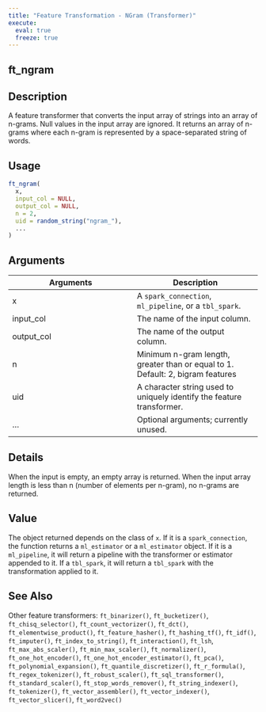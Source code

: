 ```yaml
---
title: "Feature Transformation - NGram (Transformer)"
execute:
  eval: true
  freeze: true
---
```


## ft_ngram

## Description
A feature transformer that converts the input array of strings into an array of n-grams. Null values in the input array are ignored. It returns an array of n-grams where each n-gram is represented by a space-separated string of words.


## Usage
```r
ft_ngram(
  x,
  input_col = NULL,
  output_col = NULL,
  n = 2,
  uid = random_string("ngram_"),
  ...
)
```

## Arguments
|Arguments|Description|
|---|---|
| x | A `spark_connection`, `ml_pipeline`, or a `tbl_spark`. |
| input_col | The name of the input column. |
| output_col | The name of the output column. |
| n | Minimum n-gram length, greater than or equal to 1. Default: 2, bigram features |
| uid | A character string used to uniquely identify the feature transformer. |
| ... | Optional arguments; currently unused. |

## Details
When the input is empty, an empty array is returned. When the input array length is less than n (number of elements per n-gram), no n-grams are returned.

## Value
The object returned depends on the class of `x`. If it is a `spark_connection`, the function returns a `ml_estimator` or a `ml_estimator` object. If it is a `ml_pipeline`, it will return a pipeline with the transformer or estimator appended to it. If a `tbl_spark`, it will return a `tbl_spark` with the transformation applied to it.





## See Also
Other feature transformers: `ft_binarizer()`, `ft_bucketizer()`, `ft_chisq_selector()`, `ft_count_vectorizer()`, `ft_dct()`, `ft_elementwise_product()`, `ft_feature_hasher()`, `ft_hashing_tf()`, `ft_idf()`, `ft_imputer()`, `ft_index_to_string()`, `ft_interaction()`, `ft_lsh`, `ft_max_abs_scaler()`, `ft_min_max_scaler()`, `ft_normalizer()`, `ft_one_hot_encoder()`, `ft_one_hot_encoder_estimator()`, `ft_pca()`, `ft_polynomial_expansion()`, `ft_quantile_discretizer()`, `ft_r_formula()`, `ft_regex_tokenizer()`, `ft_robust_scaler()`, `ft_sql_transformer()`, `ft_standard_scaler()`, `ft_stop_words_remover()`, `ft_string_indexer()`, `ft_tokenizer()`, `ft_vector_assembler()`, `ft_vector_indexer()`, `ft_vector_slicer()`, `ft_word2vec()`

